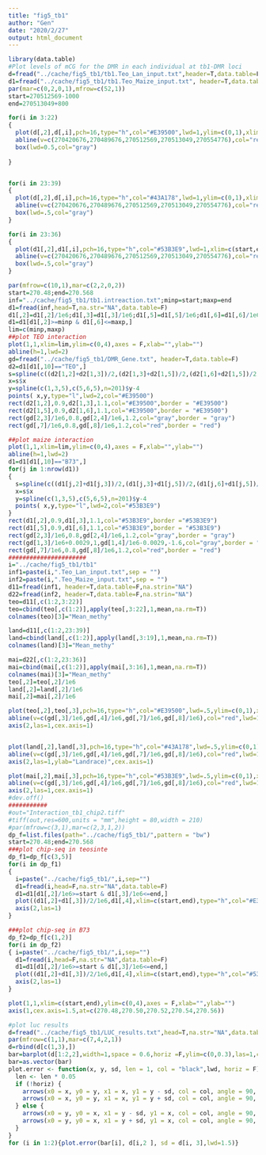 ```yaml
---
title: "fig5_tb1"
author: "Gen"
date: "2020/2/27"
output: html_document
---
```


```r
library(data.table)
#Plot levels of mCG for the DMR in each individual at tb1-DMR loci
d=fread("../cache/fig5_tb1/tb1.Teo_Lan_input.txt",header=T,data.table=F,na.strin="NA")
d1=fread("../cache/fig5_tb1/tb1.Teo_Maize_input.txt", header=T,data.table=F,na.strin="NA")
par(mar=c(0,2,0,1),mfrow=c(52,1))
start=270512569-1000
end=270513049+800

for(i in 3:22)
{
  plot(d[,2],d[,i],pch=16,type="h",col="#E39500",lwd=1,ylim=c(0,1),xlim=c(start,end),cex=0.5,axes=F,xlab="",ylab="T")
  abline(v=c(270420676,270489676,270512569,270513049,270554776),col="red",lwd=1,lty=1)
  box(lwd=0.5,col="gray")
  
}


for(i in 23:39)
{
  plot(d[,2],d[,i],pch=16,type="h",col="#43A178",lwd=1,ylim=c(0,1),xlim=c(start,end),cex=0.5,axes=F,xlab="",ylab="M")
  abline(v=c(270420676,270489676,270512569,270513049,270554776),col="red",lwd=1,lty=1)
  box(lwd=.5,col="gray")
}

for(i in 23:36)
{
  plot(d1[,2],d1[,i],pch=16,type="h",col="#53B3E9",lwd=1,xlim=c(start,end),ylim=c(0,1),cex=0.5,axes=F,xlab="",ylab="M")
  abline(v=c(270420676,270489676,270512569,270513049,270554776),col="red",lwd=1,lty=1)
  box(lwd=.5,col="gray")
}
```

```r
par(mfrow=c(10,1),mar=c(2,2,0,2))
start=270.48;end=270.568
inf="../cache/fig5_tb1/tb1.intreaction.txt";minp=start;maxp=end
d1=fread(inf,head=T,na.str="NA",data.table=F)
d1[,2]=d1[,2]/1e6;d1[,3]=d1[,3]/1e6;d1[,5]=d1[,5]/1e6;d1[,6]=d1[,6]/1e6
d1=d1[d1[,2]>=minp & d1[,6]<=maxp,]
lim=c(minp,maxp)
##plot TEO interaction
plot(1,1,xlim=lim,ylim=c(0,4),axes = F,xlab="",ylab="")
abline(h=1,lwd=2)
gd=fread("../cache/fig5_tb1/DMR_Gene.txt", header=T,data.table=F) 
d2=d1[d1[,10]=="TEO",]
s=spline(c((d2[1,2]+d2[1,3])/2,(d2[1,3]+d2[1,5])/2,(d2[1,6]+d2[1,5])/2),c(1,6,1),n=201)
x=s$x
y=spline(c(1,3,5),c(5,6,5),n=201)$y-4
points( x,y,type="l",lwd=2,col="#E39500") 
rect(d2[1,2],0.9,d2[1,3],1.1,col="#E39500",border = "#E39500")
rect(d2[1,5],0.9,d2[1,6],1.1,col="#E39500",border = "#E39500")
rect(gd[2,3]/1e6,0.8,gd[2,4]/1e6,1.2,col="gray",border = "gray")
rect(gd[,7]/1e6,0.8,gd[,8]/1e6,1.2,col="red",border = "red")

##plot maize interaction
plot(1,1,xlim=lim,ylim=c(0,4),axes = F,xlab="",ylab="")
abline(h=1,lwd=2)
d1=d1[d1[,10]=="B73",]
for(j in 1:nrow(d1))
{
  s=spline(c((d1[j,2]+d1[j,3])/2,(d1[j,3]+d1[j,5])/2,(d1[j,6]+d1[j,5])/2),c(1,6,1),n=201)
  x=s$x
  y=spline(c(1,3,5),c(5,6,5),n=201)$y-4
  points( x,y,type="l",lwd=2,col="#53B3E9") 
}
rect(d1[,2],0.9,d1[,3],1.1,col="#53B3E9",border ="#53B3E9")
rect(d1[,5],0.9,d1[,6],1.1,col="#53B3E9",border = "#53B3E9")
rect(gd[2,3]/1e6,0.8,gd[2,4]/1e6,1.2,col="gray",border = "gray")
rect(gd[1,3]/1e6+0.0029,1,gd[1,4]/1e6-0.0029,-1.6,col="gray",border = "gray")
rect(gd[,7]/1e6,0.8,gd[,8]/1e6,1.2,col="red",border = "red")
######################
i="../cache/fig5_tb1/tb1"
inf1=paste(i,".Teo_Lan_input.txt",sep = "")
inf2=paste(i,".Teo_Maize_input.txt",sep = "")
d11=fread(inf1, header=T,data.table=F,na.strin="NA")
d22=fread(inf2, header=T,data.table=F,na.strin="NA")
teo=d11[,c(1:2,3:22)]
teo=cbind(teo[,c(1:2)],apply(teo[,3:22],1,mean,na.rm=T))
colnames(teo)[3]="Mean_methy"

land=d11[,c(1:2,23:39)]
land=cbind(land[,c(1:2)],apply(land[,3:19],1,mean,na.rm=T))
colnames(land)[3]="Mean_methy"

mai=d22[,c(1:2,23:36)]
mai=cbind(mai[,c(1:2)],apply(mai[,3:16],1,mean,na.rm=T))
colnames(mai)[3]="Mean_methy"
teo[,2]=teo[,2]/1e6
land[,2]=land[,2]/1e6
mai[,2]=mai[,2]/1e6

plot(teo[,2],teo[,3],pch=16,type="h",col="#E39500",lwd=.5,ylim=c(0,1),xlim=c(start,end),cex=1,axes=F,xlab="",ylab="Teosinte")
abline(v=c(gd[,3]/1e6,gd[,4]/1e6,gd[,7]/1e6,gd[,8]/1e6),col="red",lwd=1,lty=2)
axis(2,las=1,cex.axis=1)


plot(land[,2],land[,3],pch=16,type="h",col="#43A178",lwd=.5,ylim=c(0,1),xlim=c(start,end),cex=1,axes=F,xlab="",ylab="Landrace")
abline(v=c(gd[,3]/1e6,gd[,4]/1e6,gd[,7]/1e6,gd[,8]/1e6),col="red",lwd=1,lty=2)
axis(2,las=1,ylab="Landrace)",cex.axis=1)

plot(mai[,2],mai[,3],pch=16,type="h",col="#53B3E9",lwd=.5,ylim=c(0,1),xlim=c(start,end),cex=1,axes=F,xlab="bp",ylab="Modern maize")
abline(v=c(gd[,3]/1e6,gd[,4]/1e6,gd[,7]/1e6,gd[,8]/1e6),col="red",lwd=1,lty=2)
axis(2,las=1,cex.axis=1)
#dev.off()
###########
#out="Interaction_tb1_chip2.tiff"
#tiff(out,res=600,units = "mm",height = 80,width = 210)
#par(mfrow=c(3,1),mar=c(2,3,1,2))
dp_f=list.files(path="../cache/fig5_tb1/",pattern = "bw")
start=270.48;end=270.568
###plot chip-seq in teosinte
dp_f1=dp_f[c(3,5)]
for(i in dp_f1)
{
  i=paste("../cache/fig5_tb1/",i,sep="")
  d1=fread(i,head=F,na.str="NA",data.table=F)
  d1=d1[d1[,2]/1e6>=start & d1[,3]/1e6<=end,]
  plot((d1[,2]+d1[,3])/2/1e6,d1[,4],xlim=c(start,end),type="h",col="#E39500",axes = F,ylim=c(0,max(d1[,4])))
  axis(2,las=1)
}

###plot chip-seq in B73
dp_f2=dp_f[c(1,2)]
for(i in dp_f2)
{ i=paste("../cache/fig5_tb1/",i,sep="")
  d1=fread(i,head=F,na.str="NA",data.table=F)
  d1=d1[d1[,2]/1e6>=start & d1[,3]/1e6<=end,]
  plot((d1[,2]+d1[,3])/2/1e6,d1[,4],xlim=c(start,end),type="h",col="#53B3E9",axes = F,ylim=c(0,max(d1[,4])))
  axis(2,las=1)
}

plot(1,1,xlim=c(start,end),ylim=c(0,4),axes = F,xlab="",ylab="")
axis(1,cex.axis=1.5,at=c(270.48,270.50,270.52,270.54,270.56))
```

```r
#plot luc results
d=fread("../cache/fig5_tb1/LUC_results.txt",head=T,na.str="NA",data.table=F)
par(mfrow=c(1,1),mar=c(7,4,2,1))
d=rbind(d[c(1,3),])
bar=barplot(d[1:2,2],width=1,space = 0.6,horiz =F,ylim=c(0,0.3),las=1,col=c("gray","gray"),border =c("white","gray"),ylab="LUC/REN",names=c("Control","tb1-DMR"))
bar=as.vector(bar)
plot.error <- function(x, y, sd, len = 1, col = "black",lwd, horiz = F) {
  len <- len * 0.05
  if (!horiz) {
    arrows(x0 = x, y0 = y, x1 = x, y1 = y - sd, col = col, angle = 90, length = len,lwd=lwd)
    arrows(x0 = x, y0 = y, x1 = x, y1 = y + sd, col = col, angle = 90, length = len,lwd=lwd)
  } else {
    arrows(x0 = y, y0 = x, x1 = y - sd, y1 = x, col = col, angle = 90, length = len,lwd=lwd)
    arrows(x0 = y, y0 = x, x1 = y + sd, y1 = x, col = col, angle = 90, length = len,lwd=lwd)
  }
}
for (i in 1:2){plot.error(bar[i], d[i,2 ], sd = d[i, 3],lwd=1.5)}
```